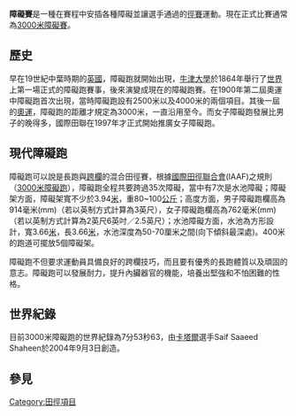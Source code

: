 '''障礙賽'''是一種在賽程中安插各種障礙並讓選手通過的[[徑賽|徑賽]]運動。現在正式比賽通常為[[3000米障礙賽|3000米障礙賽]]。

==歷史==
早在19世紀中葉時期的[[英國|英國]]，障礙跑就開始出現，[[牛津大學|牛津大學]]於1864年舉行了[[世界|世界]]上第一場正式的障礙跑賽事，後來演變成現在的障礙跑賽。在1900年第二屆奧運中障礙跑首次出現，當時障礙跑設有2500米以及4000米的兩個項目。其後一屆的[[奧運|奧運]]，障礙跑的距離才規定為3000米，一直沿用至今。而女子障礙跑發展比男子的晚得多，國際田聯在1997年才正式開始推廣女子障礙跑。

==現代障礙跑==
障礙跑可以說是長跑與[[跨欄|跨欄]]的混合田徑賽，根據[[國際田徑聯合會|國際田徑聯合會]](IAAF)之規則（[[3000米障礙賽|3000米障礙跑]]），障礙跑全程共要跨過35次障礙，當中有7次是水池障礙；障礙架方面，障礙架寬不少於3.94[[米_(單位)|米]]，重80~100[[公斤|公斤]]；高度方面，男子障礙跑欄高為914毫米(mm)（若以英制方式計算為3英尺），女子障礙跑欄高為762毫米(mm)（若以英制方式計算為2英尺6英吋／2.5英尺）；水池障礙方面，水池為方形設計，寬3.66[[米_(單位)|米]]，長3.66[[米_(單位)|米]]，水池深度為50-70厘米之間(向下傾斜最深處)。400米的跑道可擺放5個障礙架。

障礙跑不但要求運動員具備良好的跨欄技巧，而且要有優秀的長跑體質以及頑固的意志。障礙跑可以發展耐力，提升內臟器官的機能，培養出堅強和不怕困難的性格。

== 世界紀錄 ==
目前3000米障礙跑的世界紀錄為7分53秒63，由[[卡塔爾|卡塔爾]]選手Saif Saaeed Shaheen於2004年9月3日創造。

== 參見 ==
{{commons|Category:Steeplechase (athletics)}}

{{田径项目}}

{{體育小作品}}
[[Category:田徑項目|Category:田徑項目]]